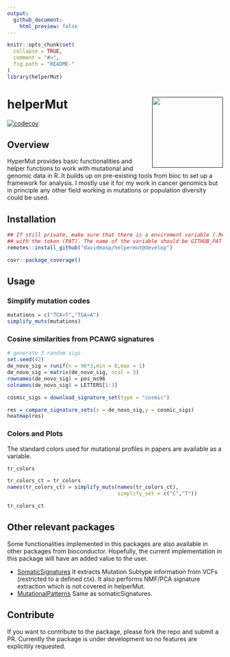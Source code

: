 ```yaml
---
output:
  github_document:
    html_preview: false
---
```


<!-- README.md is generated from README.Rmd. Please edit that file -->

```r
knitr::opts_chunk$set(
  collapse = TRUE,
  comment = "#>",
  fig.path = "README-"
)
library(helperMut)
```

# helperMut <a href=''><img src='helperMut.png' align="right" height="165" /></a>

[![codecov](https://codecov.io/gh/davidmasp/helperMut/branch/develop/graph/badge.svg?token=9jkMksb2mk)](https://codecov.io/gh/davidmasp/helperMut)

## Overview

HyperMut provides basic functionalities and helper
functions to work with mutational and genomic data in R. It builds up
on pre-existing tools from bioc to set up a framework for analysis. 
I mostly use it for my work in cancer genomics but in principle any other
field working in mutations or population diversity could be used.


## Installation

```r
## If still private, make sure that there is a enviroment variable (.Renviron)
## with the token (PAT). The name of the variable should be GITHUB_PAT
remotes::install_github("davidmasp/helpermut@develop")

```

```r

covr::package_coverage()

```


## Usage

### Simplify mutation codes

```r
mutations = c("TCA>T","TGA>A")
simplify_muts(mutations)
```

### Cosine similarities from PCAWG signatures

```r
# generate 3 random sigs
set.seed(42)
de_novo_sig = runif(n = 96*3,min = 0,max = 1)
de_novo_sig = matrix(de_novo_sig, ncol = 3)
rownames(de_novo_sig) = pos_ms96
colnames(de_novo_sig) = LETTERS[1:3]

cosmic_sigs = download_signature_set(type = "cosmic")

res = compare_signature_sets(x = de_novo_sig,y = cosmic_sigs)
heatmap(res)
```


### Colors and Plots

The standard colors used for mutational profiles in papers are available as 
a variable.

```r
tr_colors

tr_colors_ct = tr_colors
names(tr_colors_ct) = simplify_muts(names(tr_colors_ct),
                                    simplify_set = c("C","T"))

tr_colors_ct
```



## Other relevant packages

Some functionalities implemented in this packages are also available in other
packages from bioconductor. Hopefully, the current implementation in this
package will have an added value to the user. 

* [SomaticSignatures](http://bioconductor.org/packages/release/bioc/html/SomaticSignatures.html) It extracts Mutation Subtype information from VCFs (restricted to a defined ctx). It also performs NMF/PCA signature extraction which is not covered in helperMut.
* [MutationalPatterns](http://bioconductor.org/packages/release/bioc/html/MutationalPatterns.html) Same as somaticSignatures.

## Contribute

If you want to contribute to the package, please fork the repo and submit
a PR. Currently the package is under development so no features are explicitily
requested.

